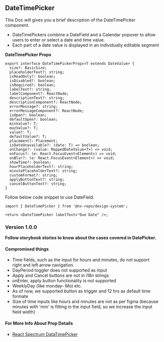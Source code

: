 
<Meta title="MDX/DateTimePicker" component={DateTimePicker} />


## DateTimePicker

This Doc will gives you a brief description of the DateTimePicker component.

- DateTimePickers combine a DateField and a Calendar popover to allow users to enter or select a date and time value.
- Each part of a date value is displayed in an individually editable segment

**DateTimePicker Props**

```tsx
export interface DateTimePickerProps<T extends DateValue> {
  size?: BasicSize;
  placeholderText?: string;
  isReadOnly?: boolean;
  isDisabled?: boolean;
  isRequired?: boolean;
  labelText?: string;
  labelComponent?: ReactNode;
  descriptionText?: string;
  descriptionComponent?: ReactNode;
  errorMessage?: string;
  errorMessageComponent?: ReactNode;
  isOpen?: boolean;
  defaultOpen?: boolean;
  minValue?: T;
  mazValue?: T;
  value?: T;
  defaultValue?: T;
  placement?: Placement;
  isDateUnavailable?: (date: T) => boolean;
  onChange?: (value: MappedDateValue<T>) => void;
  onFocus?: (e: React.FocusEvent<Element>) => void;
  onBlur?: (e: React.FocusEvent<Element>) => void;
  showTime?: boolean;
  hourPlaceholderText?: string;
  minutePlaceholderText?: string;
  customFormat?: string;
  applyButtonText?: string;
  cancelButtonText?: string;
}
```

Follow below code snippet to use DateField.

```tsx
import { DateTimePicker } from '@nx-repo/design-system';

return <DateTimePicker labelText="Due Date" />;
```

### Version 1.0.0

**Follow storybook stories to know about the cases covered in DatePicker.**

#### **Compromised things**

- Time fields, such as the input for hours and minutes, do not support right and left arrow navigation.
- DayPeriod toggler does not supported as input
- Apply and Cancel buttons are not in i18n strings
- onEnter, apply button functionality is not supported
- WeeklyDay (like monday- Mo) etc.
- As of now, we supported button as trigger and 12 hrs as default time formate
- Size of time inputs like hours and minutes are not as per figma (because minutes with 'mm' is fitting in the input field, so we increase the input field width)

#### For More Info About Prop Details

- [React Spectrum DataTimePicker](https://react-spectrum.adobe.com/react-spectrum/DatePicker.html#props)
